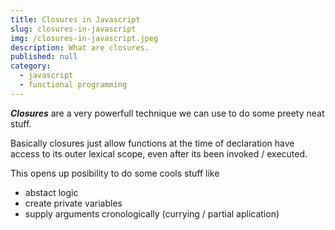 ```yaml
---
title: Closures in Javascript 
slug: closures-in-javascript
img: /closures-in-javascript.jpeg
description: What are closures.
published: null
category: 
  - javascript
  - functional programming
---
```


***Closures*** are a very powerfull technique we can use to do some preety neat stuff.

Basically closures just allow functions at the time of declaration have access to its outer lexical scope, even after its been invoked / executed. 

This opens up posibility to do some cools stuff like 
  - abstact logic
  - create private variables
  - supply arguments cronologically (currying / partial aplication)


